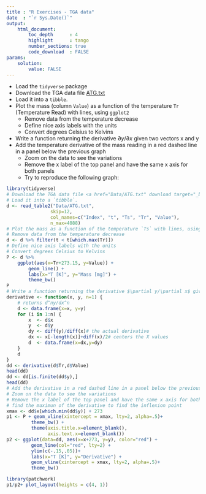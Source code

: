 ```yaml
---
title : "R Exercises - TGA data"
date  : "`r Sys.Date()`"
output: 
    html_document:
        toc_depth      : 4
        highlight      : tango
        number_sections: true
        code_download  : FALSE
params: 
    solution:
        value: FALSE
---
```



- Load the `tidyverse` package
- Download the TGA data file <a href="Data/ATG.txt" download target="_blank">ATG.txt</a>
- Load it into a `tibble`.
- Plot the mass (column `Value`) as a function of the temperature `Tr` (Temperature Read) with lines, using `ggplot2`
    + Remove data from the temperature decrease
    + Define nice axis labels with the units
    + Convert degrees Celsius to Kelvins
- Write a function returning the derivative $\partial y/\partial x$ given two vectors x and y
- Add the temperature derivative of the mass reading in a red dashed line in a panel below the previous graph
    + Zoom on the data to see the variations
    + Remove the x label of the top panel and have the same x axis for both panels
    + Try to reproduce the following graph:

```r
library(tidyverse)
# Download the TGA data file <a href="Data/ATG.txt" download target="_blank">ATG.txt</a>
# Load it into a `tibble`.
d <- read_table2("Data/ATG.txt", 
                skip=12,
                col_names=c("Index", "t", "Ts", "Tr", "Value"), 
                n_max=4088)
# Plot the mass as a function of the temperature `Ts` with lines, using base graphics and then `ggplot2`
# Remove data from the temperature decrease
d <- d %>% filter(t < t[which.max(Tr)])
# Define nice axis labels with the units
# Convert degrees Celsius to Kelvins
P <- d %>% 
    ggplot(aes(x=Tr+273.15, y=Value)) +
        geom_line() +
        labs(x="T [K]", y="Mass [mg]") +
        theme_bw()
P
# Write a function returning the derivative $\partial y/\partial x$ given two vectors x and y
derivative <- function(x, y, n=1) {
    # returns d^ny/dx^n
    d <- data.frame(x=x, y=y)
    for (i in 1:n) {
        x  <- d$x
        y  <- d$y
        dy <- diff(y)/diff(x)# the actual derivative
        dx <- x[-length(x)]+diff(x)/2# centers the X values
        d  <- data.frame(x=dx,y=dy)
    }
    d
}
dd <- derivative(d$Tr,d$Value)
head(dd)
dd <- dd[is.finite(dd$y),]
head(dd)
# Add the derivative in a red dashed line in a panel below the previous graph
# Zoom on the data to see the variations
# Remove the x label of the top panel and have the same x axis for both panels
# find the maximun of the derivative to find the inflexion point
xmax <- dd$x[which.min(dd$y)] + 273
p1 <- P + geom_vline(xintercept = xmax, lty=2, alpha=.5)+
         theme_bw() +
         theme(axis.title.x=element_blank(),
               axis.text.x=element_blank())
p2 <- ggplot(data=dd, aes(x=x+273, y=y), color="red") +
         geom_line(col="red", lty=2) +
         ylim(c(-.15,.05))+
         labs(x="T [K]", y="Derivative") +
         geom_vline(xintercept = xmax, lty=2, alpha=.5)+
         theme_bw()
```


```r
library(patchwork)
p1/p2+ plot_layout(heights = c(4, 1))
```